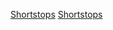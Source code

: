 {{Commons category|Shortstops}}
{{Cat main|游擊手}}
{{Category TOC}}

[[Category:各位置棒球選手|Shortstops]]
[[Category:棒球內野手|Shortstops]]